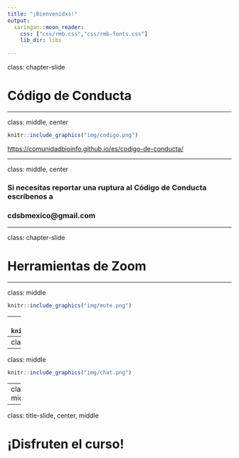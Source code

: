 ```yaml
---
title: "¡Bienvenidxs!"
output:
  xaringan::moon_reader:
    css: ["css/rmb.css","css/rmb-fonts.css"]
    lib_dir: libs
    
---
```


class: chapter-slide

# Código de Conducta

---

class: middle, center

```r
knitr::include_graphics("img/codigo.png")
```

[https://comunidadbioinfo.github.io/es/codigo-de-conducta/](https://comunidadbioinfo.github.io/es/codigo-de-conducta/)

---

class: middle, center

### Si necesitas reportar una ruptura al Código de Conducta escríbenos a

### **cdsbmexico@gmail.com**

---

class: chapter-slide

# Herramientas de Zoom

---

class: middle

```r
knitr::include_graphics("img/mute.png")
```

---
class: middle
```r
knitr::include_graphics("img/video.png")
```

---
class: middle
```r
knitr::include_graphics("img/participantes.png")
```

---
class: middle
```r
knitr::include_graphics("img/chat.png")
```

---
class: middle
```r
knitr::include_graphics("img/reacciones.png")
```

---

class: title-slide, center, middle

# ¡Disfruten el curso!

